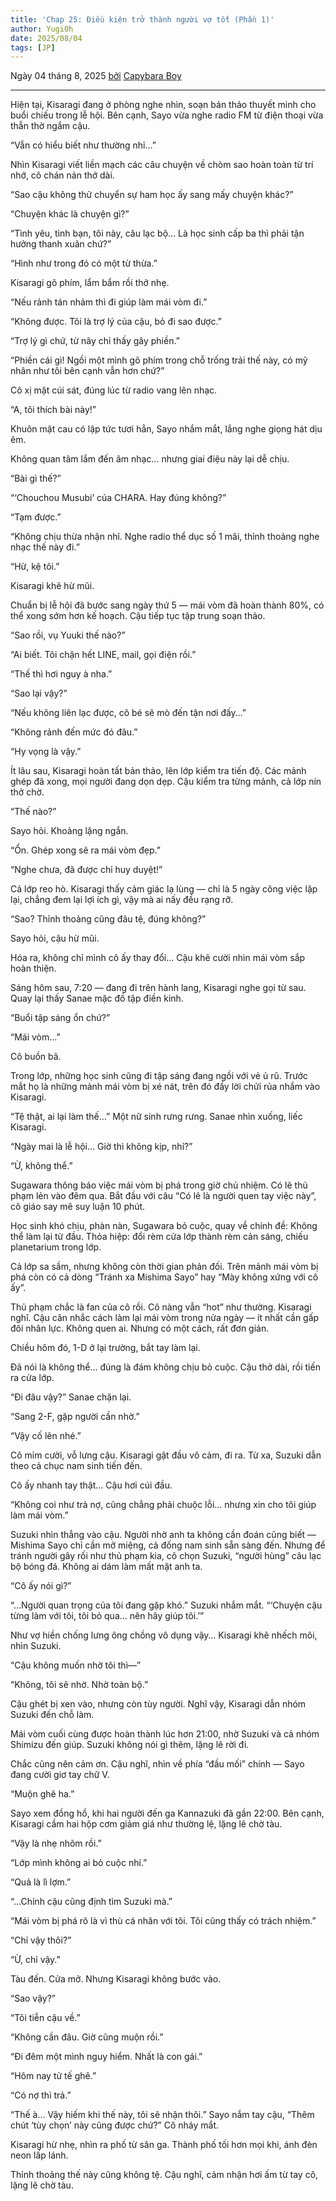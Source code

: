 ```yaml
---
title: 'Chap 25: Điều kiện trở thành người vợ tốt (Phần 1)'
author: Yugi0h
date: 2025/08/04
tags: [JP]
---
```


Ngày 04 tháng 8, 2025 <u>bởi</u> [Capybara Boy](https://facebook.com/tienlx97)

---

Hiện tại, Kisaragi đang ở phòng nghe nhìn, soạn bản thảo thuyết minh cho buổi chiếu trong lễ hội. Bên cạnh, Sayo vừa nghe radio FM từ điện thoại vừa thẫn thờ ngắm cậu.

“Vẫn có hiểu biết như thường nhỉ…”

Nhìn Kisaragi viết liền mạch các câu chuyện về chòm sao hoàn toàn từ trí nhớ, cô chán nản thở dài.

“Sao cậu không thử chuyển sự ham học ấy sang mấy chuyện khác?”

“Chuyện khác là chuyện gì?”

“Tình yêu, tình bạn, tôi này, câu lạc bộ… Là học sinh cấp ba thì phải tận hưởng thanh xuân chứ?”

“Hình như trong đó có một từ thừa.”

Kisaragi gõ phím, lẩm bẩm rồi thở nhẹ.

“Nếu rảnh tán nhảm thì đi giúp làm mái vòm đi.”

“Không được. Tôi là trợ lý của cậu, bỏ đi sao được.”

“Trợ lý gì chứ, từ nãy chỉ thấy gây phiền.”

“Phiền cái gì! Ngồi một mình gõ phím trong chỗ trống trải thế này, có mỹ nhân như tôi bên cạnh vẫn hơn chứ?”

Cô xị mặt cúi sát, đúng lúc từ radio vang lên nhạc.

“A, tôi thích bài này!”

Khuôn mặt cau có lập tức tươi hẳn, Sayo nhắm mắt, lắng nghe giọng hát dịu êm.

Không quan tâm lắm đến âm nhạc… nhưng giai điệu này lại dễ chịu.

“Bài gì thế?”

“‘Chouchou Musubi’ của CHARA. Hay đúng không?”

“Tạm được.”

“Không chịu thừa nhận nhỉ. Nghe radio thể dục số 1 mãi, thỉnh thoảng nghe nhạc thế này đi.”

“Hừ, kệ tôi.”

Kisaragi khẽ hừ mũi.

Chuẩn bị lễ hội đã bước sang ngày thứ 5 — mái vòm đã hoàn thành 80%, có thể xong sớm hơn kế hoạch. Cậu tiếp tục tập trung soạn thảo.

“Sao rồi, vụ Yuuki thế nào?”

“Ai biết. Tôi chặn hết LINE, mail, gọi điện rồi.”

“Thế thì hơi nguy à nha.”

“Sao lại vậy?”

“Nếu không liên lạc được, cô bé sẽ mò đến tận nơi đấy…”

“Không rảnh đến mức đó đâu.”

“Hy vọng là vậy.”

Ít lâu sau, Kisaragi hoàn tất bản thảo, lên lớp kiểm tra tiến độ. Các mảnh ghép đã xong, mọi người đang dọn dẹp. Cậu kiểm tra từng mảnh, cả lớp nín thở chờ.

“Thế nào?”

Sayo hỏi. Khoảng lặng ngắn.

“Ổn. Ghép xong sẽ ra mái vòm đẹp.”

“Nghe chưa, đã được chỉ huy duyệt!”

Cả lớp reo hò. Kisaragi thấy cảm giác lạ lùng — chỉ là 5 ngày công việc lặp lại, chẳng đem lại lợi ích gì, vậy mà ai nấy đều rạng rỡ.

“Sao? Thỉnh thoảng cũng đâu tệ, đúng không?”

Sayo hỏi, cậu hừ mũi.

Hóa ra, không chỉ mình cô ấy thay đổi… Cậu khẽ cười nhìn mái vòm sắp hoàn thiện.

Sáng hôm sau, 7:20 — đang đi trên hành lang, Kisaragi nghe gọi từ sau. Quay lại thấy Sanae mặc đồ tập điền kinh.

“Buổi tập sáng ổn chứ?”

“Mái vòm…”

Cô buồn bã.

Trong lớp, những học sinh cũng đi tập sáng đang ngồi với vẻ ủ rũ. Trước mắt họ là những mảnh mái vòm bị xé nát, trên đó đầy lời chửi rủa nhắm vào Kisaragi.

“Tệ thật, ai lại làm thế…” Một nữ sinh rưng rưng. Sanae nhìn xuống, liếc Kisaragi.

“Ngày mai là lễ hội… Giờ thì không kịp, nhỉ?”

“Ừ, không thể.”

Sugawara thông báo việc mái vòm bị phá trong giờ chủ nhiệm. Có lẽ thủ phạm lẻn vào đêm qua. Bắt đầu với câu “Có lẽ là người quen tay việc này”, cô giáo say mê suy luận 10 phút.

Học sinh khó chịu, phàn nàn, Sugawara bỏ cuộc, quay về chính đề: Không thể làm lại từ đầu. Thỏa hiệp: đổi rèm cửa lớp thành rèm cản sáng, chiếu planetarium trong lớp.

Cả lớp sa sầm, nhưng không còn thời gian phản đối. Trên mảnh mái vòm bị phá còn có cả dòng “Tránh xa Mishima Sayo” hay “Mày không xứng với cô ấy”.

Thủ phạm chắc là fan của cô rồi. Cô nàng vẫn “hot” như thường. Kisaragi nghĩ. Cậu cân nhắc cách làm lại mái vòm trong nửa ngày — ít nhất cần gấp đôi nhân lực. Không quen ai. Nhưng có một cách, rất đơn giản.

Chiều hôm đó, 1-D ở lại trường, bắt tay làm lại.

Đã nói là không thể… đúng là đám không chịu bỏ cuộc. Cậu thở dài, rồi tiến ra cửa lớp.

“Đi đâu vậy?” Sanae chặn lại.

“Sang 2-F, gặp người cần nhờ.”

“Vậy cố lên nhé.”

Cô mỉm cười, vỗ lưng cậu. Kisaragi gật đầu vô cảm, đi ra. Từ xa, Suzuki dẫn theo cả chục nam sinh tiến đến.

Cô ấy nhanh tay thật… Cậu hơi cúi đầu.

“Không coi như trả nợ, cũng chẳng phải chuộc lỗi… nhưng xin cho tôi giúp làm mái vòm.”

Suzuki nhìn thẳng vào cậu. Người nhờ anh ta không cần đoán cũng biết — Mishima Sayo chỉ cần mở miệng, cả đống nam sinh sẵn sàng đến. Nhưng để tránh người gây rối như thủ phạm kia, cô chọn Suzuki, “người hùng” câu lạc bộ bóng đá. Không ai dám làm mất mặt anh ta.

“Cô ấy nói gì?”

“…Người quan trọng của tôi đang gặp khó.” Suzuki nhắm mắt. “‘Chuyện cậu từng làm với tôi, tôi bỏ qua… nên hãy giúp tôi.’”

Như vợ hiền chống lưng ông chồng vô dụng vậy… Kisaragi khẽ nhếch môi, nhìn Suzuki.

“Cậu không muốn nhờ tôi thì—”

“Không, tôi sẽ nhờ. Nhờ toàn bộ.”

Cậu ghét bị xen vào, nhưng còn tùy người. Nghĩ vậy, Kisaragi dẫn nhóm Suzuki đến chỗ làm.

Mái vòm cuối cùng được hoàn thành lúc hơn 21:00, nhờ Suzuki và cả nhóm Shimizu đến giúp. Suzuki không nói gì thêm, lặng lẽ rời đi.

Chắc cũng nên cảm ơn. Cậu nghĩ, nhìn về phía “đầu mối” chính — Sayo đang cười giơ tay chữ V.

“Muộn ghê ha.”

Sayo xem đồng hồ, khi hai người đến ga Kannazuki đã gần 22:00. Bên cạnh, Kisaragi cầm hai hộp cơm giảm giá như thường lệ, lặng lẽ chờ tàu.

“Vậy là nhẹ nhõm rồi.”

“Lớp mình không ai bỏ cuộc nhỉ.”

“Quả là lì lợm.”

“…Chính cậu cũng định tìm Suzuki mà.”

“Mái vòm bị phá rõ là vì thù cá nhân với tôi. Tôi cũng thấy có trách nhiệm.”

“Chỉ vậy thôi?”

“Ừ, chỉ vậy.”

Tàu đến. Cửa mở. Nhưng Kisaragi không bước vào.

“Sao vậy?”

“Tôi tiễn cậu về.”

“Không cần đâu. Giờ cũng muộn rồi.”

“Đi đêm một mình nguy hiểm. Nhất là con gái.”

“Hôm nay tử tế ghê.”

“Có nợ thì trả.”

“Thế à… Vậy hiếm khi thế này, tôi sẽ nhận thôi.” Sayo nắm tay cậu, “Thêm chút ‘tùy chọn’ này cũng được chứ?” Cô nháy mắt.

Kisaragi hừ nhẹ, nhìn ra phố từ sân ga. Thành phố tối hơn mọi khi, ánh đèn neon lấp lánh.

Thỉnh thoảng thế này cũng không tệ. Cậu nghĩ, cảm nhận hơi ấm từ tay cô, lặng lẽ chờ tàu.
